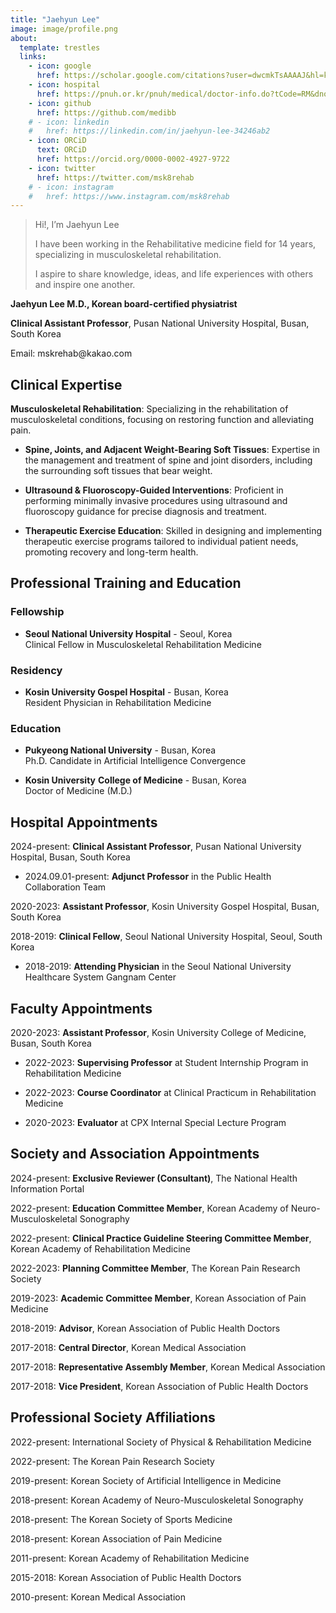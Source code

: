 ```yaml
---
title: "Jaehyun Lee"
image: image/profile.png
about: 
  template: trestles
  links:
    - icon: google
      href: https://scholar.google.com/citations?user=dwcmkTsAAAAJ&hl=ko
    - icon: hospital
      href: https://pnuh.or.kr/pnuh/medical/doctor-info.do?tCode=RM&dno=103486
    - icon: github
      href: https://github.com/medibb
    # - icon: linkedin
    #   href: https://linkedin.com/in/jaehyun-lee-34246ab2
    - icon: ORCiD
      text: ORCiD
      href: https://orcid.org/0000-0002-4927-9722
    - icon: twitter
      href: https://twitter.com/msk8rehab
    # - icon: instagram
    #   href: https://www.instagram.com/msk8rehab
---
```


> Hi!, I'm Jaehyun Lee
>
> I have been working in the Rehabilitative medicine field for 14 years, specializing in musculoskeletal rehabilitation.
>
> I aspire to share knowledge, ideas, and life experiences with others and inspire one another.

**Jaehyun Lee M.D., Korean board-certified physiatrist**

**Clinical Assistant Professor**, Pusan National University Hospital, Busan, South Korea

Email: mskrehab\@kakao.com

## Clinical Expertise

**Musculoskeletal Rehabilitation**: Specializing in the rehabilitation of musculoskeletal conditions, focusing on restoring function and alleviating pain.

-   **Spine, Joints, and Adjacent Weight-Bearing Soft Tissues**: Expertise in the management and treatment of spine and joint disorders, including the surrounding soft tissues that bear weight.

-   **Ultrasound & Fluoroscopy-Guided Interventions**: Proficient in performing minimally invasive procedures using ultrasound and fluoroscopy guidance for precise diagnosis and treatment.

-   **Therapeutic Exercise Education**: Skilled in designing and implementing therapeutic exercise programs tailored to individual patient needs, promoting recovery and long-term health.

## Professional Training and Education

### Fellowship

-   **Seoul National University Hospital** - Seoul, Korea\
    Clinical Fellow in Musculoskeletal Rehabilitation Medicine\

### Residency

-   **Kosin University Gospel Hospital** - Busan, Korea\
    Resident Physician in Rehabilitation Medicine\

### Education

-   **Pukyeong National University** - Busan, Korea\
    Ph.D. Candidate in Artificial Intelligence Convergence\

-   **Kosin University** **College of Medicine** - Busan, Korea\
    Doctor of Medicine (M.D.)\

## Hospital Appointments

2024-present: **Clinical Assistant Professor**, Pusan National University Hospital, Busan, South Korea

-   2024.09.01-present: **Adjunct Professor** in the Public Health Collaboration Team

2020-2023: **Assistant Professor**, Kosin University Gospel Hospital, Busan, South Korea

2018-2019: **Clinical Fellow**, Seoul National University Hospital, Seoul, South Korea

-   2018-2019: **Attending Physician** in the Seoul National University Healthcare System Gangnam Center

## Faculty Appointments

2020-2023: **Assistant Professor**, Kosin University College of Medicine, Busan, South Korea

-   2022-2023: **Supervising Professor** at Student Internship Program in Rehabilitation Medicine

-   2022-2023: **Course Coordinator** at Clinical Practicum in Rehabilitation Medicine

-   2020-2023: **Evaluator** at CPX Internal Special Lecture Program

## Society and Association Appointments

2024-present: **Exclusive Reviewer (Consultant)**, The National Health Information Portal

2022-present: **Education Committee Member**, Korean Academy of Neuro-Musculoskeletal Sonography

2022-present: **Clinical Practice Guideline Steering Committee Member**, Korean Academy of Rehabilitation Medicine

2022-2023: **Planning Committee Member**, The Korean Pain Research Society

2019-2023: **Academic Committee Member**, Korean Association of Pain Medicine

2018-2019: **Advisor**, Korean Association of Public Health Doctors

2017-2018: **Central Director**, Korean Medical Association

2017-2018: **Representative Assembly Member**, Korean Medical Association

2017-2018: **Vice President**, Korean Association of Public Health Doctors

## Professional Society Affiliations

2022-present: International Society of Physical & Rehabilitation Medicine

2022-present: The Korean Pain Research Society

2019-present: Korean Society of Artificial Intelligence in Medicine

2018-present: Korean Academy of Neuro-Musculoskeletal Sonography

2018-present: The Korean Society of Sports Medicine

2018-present: Korean Association of Pain Medicine

2011-present: Korean Academy of Rehabilitation Medicine

2015-2018: Korean Association of Public Health Doctors

2010-present: Korean Medical Association
